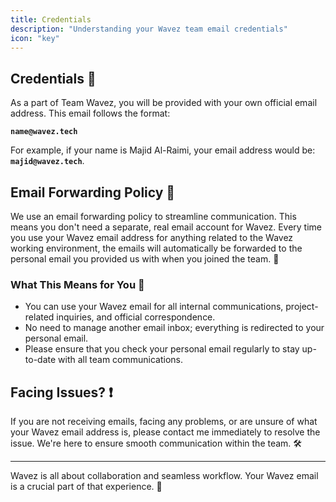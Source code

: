 ```yaml
---
title: Credentials
description: "Understanding your Wavez team email credentials"
icon: "key"
---
```


## Credentials 🔑

As a part of Team Wavez, you will be provided with your own official email address. This email follows the format:

**`name@wavez.tech`**

For example, if your name is Majid Al-Raimi, your email address would be: **`majid@wavez.tech`**.

## Email Forwarding Policy 📧

We use an email forwarding policy to streamline communication. This means you don't need a separate, real email account for Wavez. Every time you use your Wavez email address for anything related to the Wavez working environment, the emails will automatically be forwarded to the personal email you provided us with when you joined the team. 📨

### What This Means for You 💼

- You can use your Wavez email for all internal communications, project-related inquiries, and official correspondence.
- No need to manage another email inbox; everything is redirected to your personal email.
- Please ensure that you check your personal email regularly to stay up-to-date with all team communications.

## Facing Issues? ❗

If you are not receiving emails, facing any problems, or are unsure of what your Wavez email address is, please contact me immediately to resolve the issue. We're here to ensure smooth communication within the team. 🛠️

---

Wavez is all about collaboration and seamless workflow. Your Wavez email is a crucial part of that experience. 🌊
